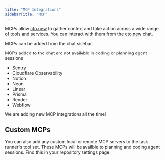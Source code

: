 ```yaml
---
title: "MCP Integrations"
sidebarTitle: "MCP"
---
```


MCPs allow [cto.new](http://cto.new) to gather context and take action across a wide range of tools and services. You can interact with them from the [cto.new](http://cto.new) chat.

MCPs can be added from the chat sidebar.

<Note>
  MCPs added to the chat are not available in coding or planning agent sessions
</Note>

- Sentry
- Cloudflare Observability
- Notion
- Neon
- Linear
- Prisma
- Render
- Webflow

We are adding new MCP integrations all the time!

## Custom MCPs

You can also add any custom local or remote MCP servers to the task runner's tool set. These MCPs will be availble to planning and coding agent sessions. Find this in your repository settings page.